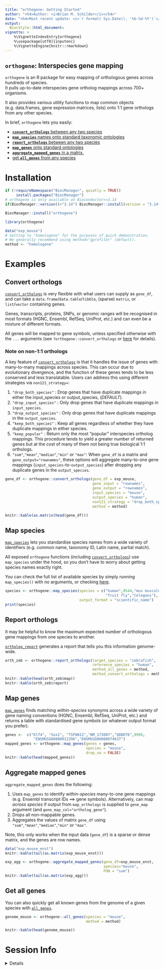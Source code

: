 ```yaml
---
title: "orthogene: Getting Started" 
author: "<h4>Author: <i>Brian M. Schilder</i></h4>" 
date: "<h4>Most recent update: <i>`r format( Sys.Date(), '%b-%d-%Y')`</i></h4>"
output:
  BiocStyle::html_document:
vignette: >
    %\VignetteIndexEntry{orthogene} 
    %\usepackage[utf8]{inputenc}
    %\VignetteEngine{knitr::rmarkdown}
---
```


## `orthogene`: Interspecies gene mapping 

`orthogene` is an R package for easy mapping of orthologous genes 
across hundreds of species.   
It pulls up-to-date interspecies gene ortholog mappings across 700+ organisms. 

It also provides various utility functions to map common objects 
(e.g. data.frames, gene expression matrices, lists) 
onto 1:1 gene orthologs from any other species. 

In brief, `orthogene` lets you easily: 

- [**`convert_orthologs`** between any two species](https://neurogenomics.github.io/orthogene/articles/orthogene#convert-orthologs) 
- [**`map_species`** names onto standard taxonomic ontologies](https://neurogenomics.github.io/orthogene/articles/orthogene#map-species)  
- [**`report_orthologs`** between any two species](https://neurogenomics.github.io/orthogene/articles/orthogene#report-orthologs) 
- [**`map_genes`** onto standard ontologies](https://neurogenomics.github.io/orthogene/articles/orthogene#map-genes) 
- [**`aggregate_mapped_genes`** in a matrix.](https://neurogenomics.github.io/orthogene/articles/orthogene#aggregate-mapped-genes)  
- [get **`all_genes`** from any species](https://neurogenomics.github.io/orthogene/articles/orthogene#get-all-genes) 


# Installation

```r
if (!requireNamespace("BiocManager", quietly = TRUE))
     install.packages("BiocManager")
# orthogene is only available on Bioconductor>=3.14
if(BiocManager::version()<"3.14") BiocManager::install(version = "3.14")

BiocManager::install("orthogene")
```

```r
library(orthogene)

data("exp_mouse")
# Setting to "homologene" for the purposes of quick demonstration.
# We generally recommend using method="gprofiler" (default).
method <- "homologene"  
```


# Examples

## Convert orthologs 

[`convert_orthologs`](https://neurogenomics.github.io/orthogene/reference/convert_orthologs.html) is very flexible with what users can supply as `gene_df`,
and can take a `data.frame`/`data.table`/`tibble`, (sparse) `matrix`, 
or `list`/`vector` containing genes.

Genes, transcripts, proteins, SNPs, or genomic ranges will be recognised 
in most formats (HGNC, Ensembl, RefSeq, UniProt, etc.) 
and can even be a mixture of different formats. 

All genes will be mapped to gene symbols, unless specified otherwise with the
`...` arguments (see `?orthogene::convert_orthologs` or [here](https://neurogenomics.github.io/orthogene/reference/convert_orthologs.html) for details).  

### Note on non-1:1 orthologs 

A key feature of [`convert_orthologs`](https://neurogenomics.github.io/orthogene/reference/convert_orthologs.html) is that it handles the issue of genes with many-to-many 
mappings across species. This can occur due to evolutionary divergence,
and the function of these genes tends to be less conserved and less translatable. 
Users can address this using different strategies via `non121_strategy=`:  

1. `"drop_both_species"` : Drop genes that have duplicate mappings in either the input_species or output_species, (*DEFAULT*). 
2. `"drop_input_species"` : Only drop genes that have duplicate mappings in  `input_species`.  
3. `"drop_output_species"` : Only drop genes that have duplicate mappings in the `output_species`. 
4. `"keep_both_species"` : Keep all genes regardless of whether they have duplicate mappings in either species.  
5. `"keep_popular"` : Return only the most "popular" interspecies ortholog mappings. This procedure tends to yield a greater number of returned genes but at the cost of many of them not being true biological 1:1 orthologs. 
6. `"sum"`,`"mean"`,`"median"`,`"min"` or `"max"`: When `gene_df` is a matrix and `gene_output="rownames"`, these options will aggregate many-to-one gene mappings (`input_species`-to-`output_species`) after dropping any duplicate genes in the `output_species`.

```r
gene_df <- orthogene::convert_orthologs(gene_df = exp_mouse,
                                        gene_input = "rownames", 
                                        gene_output = "rownames", 
                                        input_species = "mouse",
                                        output_species = "human",
                                        non121_strategy = "drop_both_species",
                                        method = method) 

knitr::kable(as.matrix(head(gene_df)))
```

## Map species

[`map_species`](https://neurogenomics.github.io/orthogene/reference/map_species.html) lets you standardise species names from a wide variety of identifiers 
(e.g. common name, taxonomy ID, Latin name, partial match). 

All exposed `orthogene` functions (including [`convert_orthologs`](https://neurogenomics.github.io/orthogene/reference/convert_orthologs.html)) 
use `map_species` under the hood, so you don't have to worry about 
getting species names exactly right.   

You can check the full list of available species by simply running 
`map_species()` with no arguments, 
or checking [here](https://biit.cs.ut.ee/gprofiler/page/organism-list).

```r
species <- orthogene::map_species(species = c("human",9544,"mus musculus",
                                              "fruit fly","Celegans"), 
                                  output_format = "scientific_name")
print(species)
```

## Report orthologs 

It may be helpful to know the maximum expected number of orthologous 
gene mappings from one species to another.

[`ortholog_report`](https://neurogenomics.github.io/orthogene/reference/report_orthologs.html) generates a report that tells you this information 
genome-wide. 

```r
orth_zeb <- orthogene::report_orthologs(target_species = "zebrafish",
                                        reference_species = "human",
                                        method_all_genes = method,
                                        method_convert_orthologs = method) 
knitr::kable(head(orth_zeb$map))
knitr::kable(orth_zeb$report)
```


## Map genes 

[`map_genes`](https://neurogenomics.github.io/orthogene/reference/map_genes.html) finds matching *within-species* synonyms across a wide variety of gene naming conventions (HGNC, Ensembl, RefSeq, UniProt, etc.) and returns a table with standardised gene symbols (or whatever output format you prefer). 

```r
genes <-  c("Klf4", "Sox2", "TSPAN12","NM_173007","Q8BKT6",9999,
             "ENSMUSG00000012396","ENSMUSG00000074637")
mapped_genes <- orthogene::map_genes(genes = genes,
                                     species = "mouse", 
                                     drop_na = FALSE)
knitr::kable(head(mapped_genes))
```


## Aggregate mapped genes 

`aggregate_mapped_genes` does the following:   

1. Uses `map_genes` to identify *within-species* many-to-one gene mappings (e.g. Ensembl transcript IDs ==> gene symbols). Alternatively, can map *across species* if output from `map_orthologs` is supplied to `gene_map` argument (and `gene_map_col="ortholog_gene"`).   
2. Drops all non-mappable genes.  
3. Aggregates the values of matrix `gene_df` using `"sum"`,`"mean"`,`"median"`,`"min"` or `"max"`. 

Note, this only works when the input data (`gene_df`) is a sparse or dense matrix, and the genes are row names. 

```r
data("exp_mouse_enst") 
knitr::kable(tail(as.matrix(exp_mouse_enst)))

exp_agg <- orthogene::aggregate_mapped_genes(gene_df=exp_mouse_enst,
                                             species="mouse", 
                                             FUN = "sum")
knitr::kable(tail(as.matrix(exp_agg)))
```



## Get all genes 

You can also quickly get all known genes from the genome of a given species with [`all_genes`](https://neurogenomics.github.io/orthogene/reference/all_genes.html). 

```r
genome_mouse <- orthogene::all_genes(species = "mouse", 
                                     method = method)

knitr::kable(head(genome_mouse))
```


# Session Info 

<details> 

```r
utils::sessionInfo()
```

</details>  

<br>

